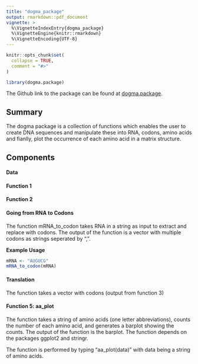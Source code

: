 ```yaml
---
title: "dogma_package"
output: rmarkdown::pdf_document
vignette: >
  %\VignetteIndexEntry{dogma_package}
  %\VignetteEngine{knitr::rmarkdown}
  %\VignetteEncoding{UTF-8}
---
```


```r
knitr::opts_chunk$set(
  collapse = TRUE,
  comment = "#>"
)
```

```r
library(dogma.package)
```


The Github link to the package can be found at [dogma.package](https://github.com/rforbiodatascience25/group_24_package).

## Summary

The dogma package is a collection of functions which enables the user to create DNA sequences and manipulate these into RNA, codons, amino acids and fianlly, plot the occurrence of each amino acid in a matrix structure. 

## Components

#### Data

#### Function 1

#### Function 2

#### Going from RNA to Codons

The function mRNA_to_codon takes RNA in a string as input to extract and replace with codons. The output of the function is a vector with multiple codons as strings seperated by ",".

**Example Usage**
```r
mRNA <- "AUGUCG"
mRNA_to_codon(mRNA)
```


#### Translation

The function takes a vector with codons (output from function 3)

#### Function 5: aa_plot

The function takes a string of amino acids (one letter abbreviations), counts the number of each amino acid, and generates a barplot showing the counts. The output of the function is the barplot. The function depends on the packages ggplot2 and stringr.

The function is performed by typing "aa_plot(data)" with data being a string of amino acids.

